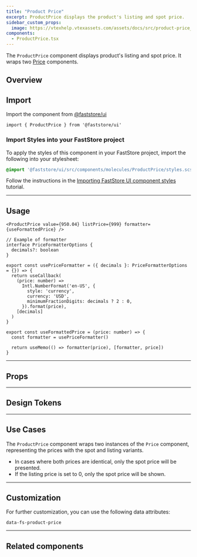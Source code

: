 ```yaml
---
title: "Product Price"
excerpt: ProductPrice displays the product's listing and spot price.
sidebar_custom_props:
  image: https://vtexhelp.vtexassets.com/assets/docs/src/product-price___90342b9516448a71008988620e629225.png
components:
  - ProductPrice.tsx
---
```


The `ProductPrice` component displays product's listing and spot price.
It wraps two [Price](https://developers.vtex.com/docs/guides/faststore/atoms-price) components.

## Overview

## Import

Import the component from [@faststore/ui](/../components)

```tsx
import { ProductPrice } from '@faststore/ui'
```

### Import Styles into your FastStore project

To apply the styles of this component in your FastStore project, import the following into your stylesheet:

```scss
@import '@faststore/ui/src/components/molecules/ProductPrice/styles.scss';
```

Follow the instructions in the [Importing FastStore UI component styles](https://developers.vtex.com/docs/guides/faststore/using-themes-importing-ui-components-styles) tutorial.

---

## Usage

<OverviewSection>
  <ProductPrice value={950.04} listPrice={999} formatter={useFormattedPrice} />
</OverviewSection>

```tsx copy
<ProductPrice value={950.04} listPrice={999} formatter={useFormattedPrice} />
```

```tsx copy
// Example of formatter
interface PriceFormatterOptions {
  decimals?: boolean
}

export const usePriceFormatter = ({ decimals }: PriceFormatterOptions = {}) => {
  return useCallback(
    (price: number) =>
      Intl.NumberFormat('en-US', {
        style: 'currency',
        currency: 'USD',
        minimumFractionDigits: decimals ? 2 : 0,
      }).format(price),
    [decimals]
  )
}

export const useFormattedPrice = (price: number) => {
  const formatter = usePriceFormatter()

  return useMemo(() => formatter(price), [formatter, price])
}
```

---

## Props

<ComponentPropsSection component="ProductPrice" />

---

## Design Tokens

<TokenTable>
  <TokenRow token="--fs-product-price-gap" value="var(--fs-spacing-1)" />
</TokenTable>

---

## Use Cases

The `ProductPrice` component wraps two instances of the `Price` component, representing the prices with the spot and listing variants.

- In cases where both prices are identical, only the spot price will be presented.
- If the listing price is set to 0, only the spot price will be shown.

---

## Customization

For further customization, you can use the following data attributes:

`data-fs-product-price`

---

## Related components

<SectionList>
  <SectionItem
    title="Price"
    description="
 Prices are used to display the price of a given product, discount and total values."
    actionPath="https://developers.vtex.com/docs/guides/faststore/atoms-price"
  >
    <Price value={62.5} variant="selling" />
  </SectionItem>
</SectionList>